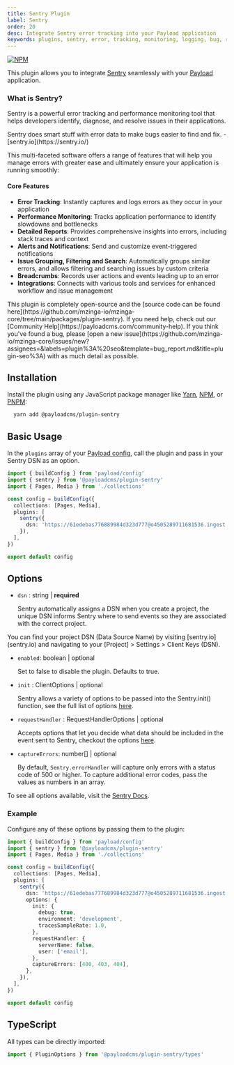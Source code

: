 ```yaml
---
title: Sentry Plugin
label: Sentry
order: 20
desc: Integrate Sentry error tracking into your Payload application
keywords: plugins, sentry, error, tracking, monitoring, logging, bug, reporting, performance
---
```


[![NPM](https://img.shields.io/npm/v/@payloadcms/plugin-sentry)](https://www.npmjs.com/package/@payloadcms/plugin-sentry)

This plugin allows you to integrate [Sentry](https://sentry.io/) seamlessly with your [Payload](https://github.com/mzinga-io/mzinga-core) application.

### What is Sentry?

Sentry is a powerful error tracking and performance monitoring tool that helps developers identify, diagnose, and resolve issues in their applications.

<Banner type="success">
  Sentry does smart stuff with error data to make bugs easier to find and fix. -
  [sentry.io](https://sentry.io/)
</Banner>

This multi-faceted software offers a range of features that will help you manage errors with greater ease and ultimately ensure your application is running smoothly:

#### Core Features

- **Error Tracking**: Instantly captures and logs errors as they occur in your application
- **Performance Monitoring**: Tracks application performance to identify slowdowns and bottlenecks
- **Detailed Reports**: Provides comprehensive insights into errors, including stack traces and context
- **Alerts and Notifications**: Send and customize event-triggered notifications
- **Issue Grouping, Filtering and Search**: Automatically groups similar errors, and allows filtering and searching issues by custom criteria
- **Breadcrumbs**: Records user actions and events leading up to an error
- **Integrations**: Connects with various tools and services for enhanced workflow and issue management

<Banner type="info">
  This plugin is completely open-source and the [source code can be found
  here](https://github.com/mzinga-io/mzinga-core/tree/main/packages/plugin-sentry). If you need
  help, check out our [Community Help](https://payloadcms.com/community-help). If you think you've
  found a bug, please [open a new
  issue](https://github.com/mzinga-io/mzinga-core/issues/new?assignees=&labels=plugin%3A%20seo&template=bug_report.md&title=plugin-seo%3A)
  with as much detail as possible.
</Banner>

## Installation

Install the plugin using any JavaScript package manager like [Yarn](https://yarnpkg.com), [NPM](https://npmjs.com), or [PNPM](https://pnpm.io):

```bash
  yarn add @payloadcms/plugin-sentry
```

## Basic Usage

In the `plugins` array of your [Payload config](https://payloadcms.com/docs/configuration/overview), call the plugin and pass in your Sentry DSN as an option.

```ts
import { buildConfig } from 'payload/config'
import { sentry } from '@payloadcms/plugin-sentry'
import { Pages, Media } from './collections'

const config = buildConfig({
  collections: [Pages, Media],
  plugins: [
    sentry({
      dsn: 'https://61edebas776889984d323d777@o4505289711681536.ingest.sentry.io/4505357433352176',
    }),
  ],
})

export default config
```

## Options

- `dsn` : string | **required**

  Sentry automatically assigns a DSN when you create a project, the unique DSN informs Sentry where to send events so they are associated with the correct project.

<Banner type="warning">
  You can find your project DSN (Data Source Name) by visiting [sentry.io](sentry.io) and navigating
  to your [Project] > Settings > Client Keys (DSN).
</Banner>

- `enabled`: boolean | optional

  Set to false to disable the plugin. Defaults to true.

- `init` : ClientOptions | optional

  Sentry allows a variety of options to be passed into the Sentry.init() function, see the full list of options [here](https://docs.sentry.io/platforms/node/guides/express/configuration/options).

- `requestHandler` : RequestHandlerOptions | optional

  Accepts options that let you decide what data should be included in the event sent to Sentry, checkout the options [here](https://docs.sentry.io/platforms/node/guides/express/configuration/options).

- `captureErrors`: number[] | optional

  By default, `Sentry.errorHandler` will capture only errors with a status code of 500 or higher. To capture additional error codes, pass the values as numbers in an array.

To see all options available, visit the [Sentry Docs](https://docs.sentry.io/platforms/node/guides/express/configuration/options).

### Example

Configure any of these options by passing them to the plugin:

```ts
import { buildConfig } from 'payload/config'
import { sentry } from '@payloadcms/plugin-sentry'
import { Pages, Media } from './collections'

const config = buildConfig({
  collections: [Pages, Media],
  plugins: [
    sentry({
      dsn: 'https://61edebas777689984d323d777@o4505289711681536.ingest.sentry.io/4505357433352176',
      options: {
        init: {
          debug: true,
          environment: 'development',
          tracesSampleRate: 1.0,
        },
        requestHandler: {
          serverName: false,
          user: ['email'],
        },
        captureErrors: [400, 403, 404],
      },
    }),
  ],
})

export default config
```

## TypeScript

All types can be directly imported:

```ts
import { PluginOptions } from '@payloadcms/plugin-sentry/types'
```
